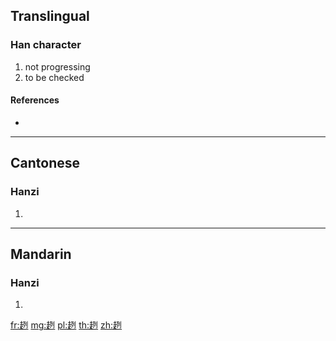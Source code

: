 {{character info/new}}
==Translingual==

===Han character===
{{Han char|rn=156|rad=走|as=06|sn=13|four=42800|canj=GOMNN}}

# not progressing
# to be checked

====References====
* {{Han ref|kx=1217.250|dkj=37143|dj=1686.140|hdz=53485.070|uh=8D94|ud=36244|bh=E064|bd=57444}}

----

==Cantonese==

===Hanzi===
{{yue-hanzi|jyut=|y=lit6}}

# {{defn|lang=yue|sort=走06}}

----

==Mandarin==

===Hanzi===
{{cmn-hanzi|pin=[[liè]] ([[lie4]])|wg=lieh<sup>4</sup>}}

# {{defn|lang=cmn|sort=走06}}

[[fr:趔]]
[[mg:趔]]
[[pl:趔]]
[[th:趔]]
[[zh:趔]]